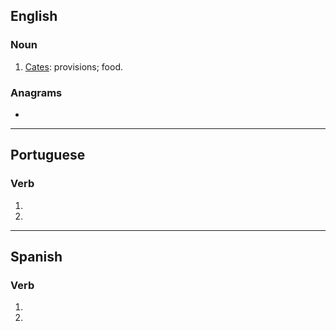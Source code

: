 {{also|acatés}}
==English==

===Noun===
{{en-plural noun}}

# {{lb|en|obsolete}} [[cates|Cates]]: provisions; food.

===Anagrams===
* {{anagrams|en|AASECT}}

----

==Portuguese==

===Verb===
{{pt-verb-form}}

# {{inflection of|acatar||2|s|pres|subj|lang=pt}}
# {{inflection of|acatar||2|s|negative|impr|lang=pt}}

----

==Spanish==

===Verb===
{{head|es|verb form}}

# {{es-verb form of|ending=ar|mood=imperative|sense=negative|pers=2|formal=no|number=singular|acatar}}
# {{es-verb form of|ending=ar|mood=subjunctive|tense=present|pers=2|formal=no|number=singular|acatar}}